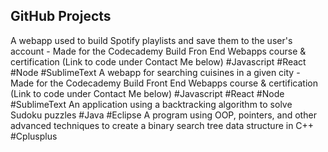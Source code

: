 ## GitHub Projects

<ProjectCard title="Jammming" link="https://equintanilla20.github.io/jammming_v2" bg="linear-gradient(to right, #D4145A 0%, #FBB03B 100%)">
A webapp used to build Spotify playlists and save them to the user's account - Made for the Codecademy Build Fron End Webapps course & certification (Link to code under Contact Me below) #Javascript #React #Node #SublimeText
</ProjectCard>

<ProjectCard title="Ravenous" link="https://equintanilla20.github.io/ravenous" bg="linear-gradient(to right, #D4145A 0%, #FBB03B 100%)">
A webapp for searching cuisines in a given city - Made for the Codecademy Build Front End Webapps course & certification (Link to code under Contact Me below) #Javascript #React #Node #SublimeText
</ProjectCard>

<ProjectCard title="Sudoku Solver" link="https://github.com/equintanilla20/javaOOP/tree/master/JavaSudokuFinal" bg="linear-gradient(to right, #D4145A 0%, #FBB03B 100%)">
An application using a backtracking algorithm to solve Sudoku puzzles #Java #Eclipse
</ProjectCard>

<ProjectCard title="Binary Search Tree" link="https://github.com/equintanilla20/code-repository/tree/master/binarySearchTree" bg="linear-gradient(to right, #D4145A 0%, #FBB03B 100%)">
A program using OOP, pointers, and other advanced techniques to create a binary search tree data structure in C++ #Cplusplus
</ProjectCard>

